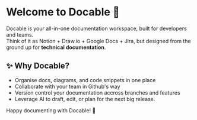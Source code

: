 # Welcome to Docable 🎉

Docable is your all-in-one documentation workspace, built for developers and teams.  
Think of it as Notion + Draw.io + Google Docs + Jira, but designed from the ground up for **technical documentation**.

## ✨ Why Docable?
- Organise docs, diagrams, and code snippets in one place
- Collaborate with your team in Github's way
- Version control your documentation accross branches and features
- Leverage AI to draft, edit, or plan for the next big release. 

Happy documenting with Docable! 🎉
